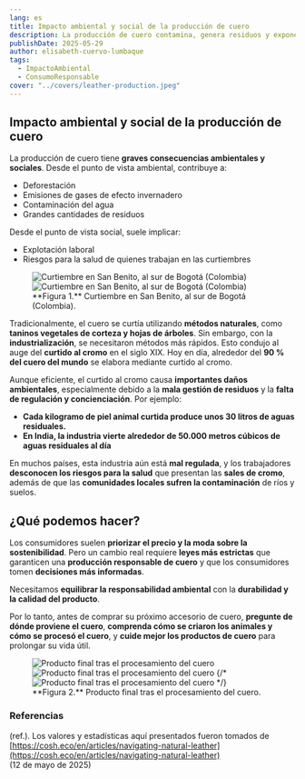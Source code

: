 ```yaml
---
lang: es
title: Impacto ambiental y social de la producción de cuero
description: La producción de cuero contamina, genera residuos y expone a trabajadores a riesgos. La industria necesita regulación y consumo responsable.
publishDate: 2025-05-29
author: elisabeth-cuervo-lumbaque
tags:
  - ImpactoAmbiental
  - ConsumoResponsable
cover: "../covers/leather-production.jpeg"
---
```



## Impacto ambiental y social de la producción de cuero

La producción de cuero tiene **graves consecuencias ambientales y sociales**. Desde el punto de vista ambiental, contribuye a:

- Deforestación
- Emisiones de gases de efecto invernadero
- Contaminación del agua
- Grandes cantidades de residuos

Desde el punto de vista social, suele implicar:

- Explotación laboral
- Riesgos para la salud de quienes trabajan en las curtiembres

<figure class="multiImage">
  <Image
    src={figure_1a}
    alt="Curtiembre en San Benito, al sur de Bogotá (Colombia)"
  />
  <Image
    src={figure_1b}
    alt="Curtiembre en San Benito, al sur de Bogotá (Colombia)"
  />
  <figcaption>
    **Figura 1.** Curtiembre en San Benito, al sur de Bogotá (Colombia).
  </figcaption>
</figure>

Tradicionalmente, el cuero se curtía utilizando **métodos naturales**, como **taninos vegetales de corteza y hojas de árboles**. Sin embargo, con la **industrialización**, se necesitaron métodos más rápidos. Esto condujo al auge del **curtido al cromo** en el siglo XIX. Hoy en día, alrededor del **90 % del cuero del mundo** se elabora mediante curtido al cromo.

Aunque eficiente, el curtido al cromo causa **importantes daños ambientales**, especialmente debido a la **mala gestión de residuos** y la **falta de regulación y concienciación**. Por ejemplo:

- **Cada kilogramo de piel animal curtida produce unos 30 litros de aguas residuales.**
- **En India, la industria vierte alrededor de 50.000 metros cúbicos de aguas residuales al día**

En muchos países, esta industria aún está **mal regulada**, y los trabajadores **desconocen los riesgos para la salud** que presentan las **sales de cromo**, además de que las **comunidades locales sufren la contaminación** de ríos y suelos.

## ¿Qué podemos hacer?

Los consumidores suelen **priorizar el precio y la moda sobre la sostenibilidad**. Pero un cambio real requiere **leyes más estrictas** que garanticen una **producción responsable de cuero** y que los consumidores tomen **decisiones más informadas**.

Necesitamos **equilibrar la responsabilidad ambiental** con la **durabilidad y la calidad del producto**.

Por lo tanto, antes de comprar su próximo accesorio de cuero, **pregunte de dónde proviene el cuero**, **comprenda cómo se criaron los animales y cómo se procesó el cuero**, y **cuide mejor los productos de cuero** para prolongar su vida útil.

<figure class="multiImage">
  <Image src={figure_2a} alt="Producto final tras el procesamiento del cuero" />
  <Image src={figure_2b} alt="Producto final tras el procesamiento del cuero" />
  {/* <Image src={figure_2c} alt="Producto final tras el procesamiento del cuero" /> */}
  <figcaption>
    **Figura 2.** Producto final tras el procesamiento del cuero.
  </figcaption>
</figure>

### Referencias

(ref.). Los valores y estadísticas aquí presentados fueron tomados de  
[https://cosh.eco/en/articles/navigating-natural-leather](https://cosh.eco/en/articles/navigating-natural-leather)  
(12 de mayo de 2025)
